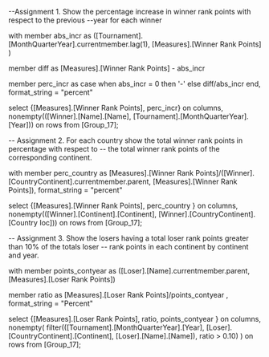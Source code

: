 --Assignment 1. Show the percentage increase in winner rank points with respect to the previous 
--year for each winner

with member abs_incr as
([Tournament].[MonthQuarterYear].currentmember.lag(1), [Measures].[Winner Rank Points] )

member diff as
[Measures].[Winner Rank Points] - abs_incr

member perc_incr as
case when abs_incr = 0 then '-' else diff/abs_incr end,
format_string = "percent"

select {[Measures].[Winner Rank Points], perc_incr} on columns,
nonempty(([Winner].[Name].[Name], [Tournament].[MonthQuarterYear].[Year])) on rows
from [Group_17];


-- Assignment 2. For each country show the total winner rank points in percentage with respect to
-- the total winner rank points of the corresponding continent.

with member perc_country as
[Measures].[Winner Rank Points]/([Winner].[CountryContinent].currentmember.parent, [Measures].[Winner Rank Points]),
format_string = "percent"

select  {[Measures].[Winner Rank Points], perc_country } on columns,
nonempty(([Winner].[Continent].[Continent], [Winner].[CountryContinent].[Country Ioc])) on rows
from [Group_17];

-- Assignment 3. Show the losers having a total loser rank points greater than 10% of the totals loser
-- rank points in each continent by continent and year.

with member points_contyear as ([Loser].[Name].currentmember.parent, [Measures].[Loser Rank Points])

member ratio as [Measures].[Loser Rank Points]/points_contyear ,
format_string = "Percent"

select {[Measures].[Loser Rank Points], ratio, points_contyear } on columns,
nonempty(
filter(([Tournament].[MonthQuarterYear].[Year], [Loser].[CountryContinent].[Continent], [Loser].[Name].[Name]), 
	ratio > 0.10)
) on rows
from [Group_17];